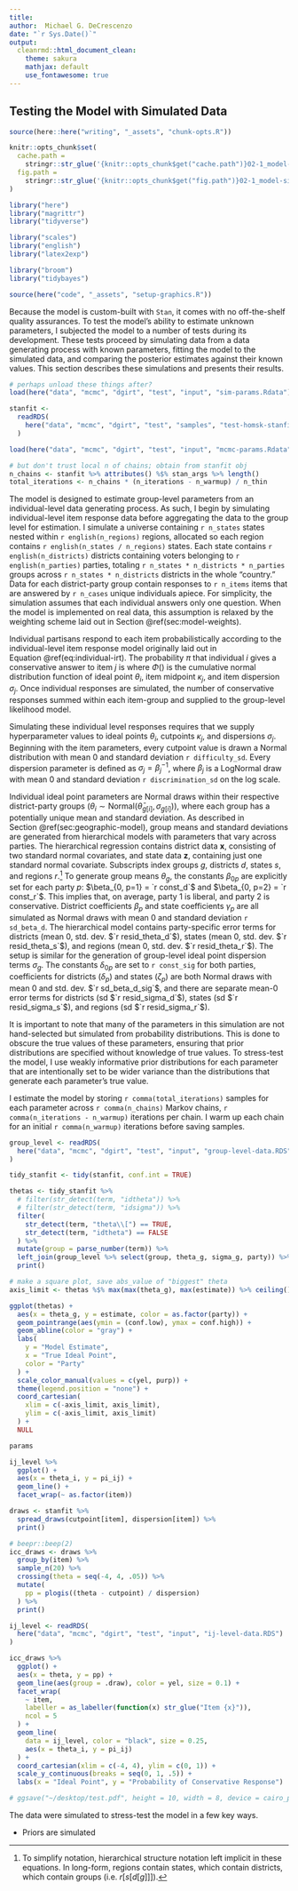 ```yaml
---
title: 
author:  Michael G. DeCrescenzo
date: "`r Sys.Date()`"
output: 
  cleanrmd::html_document_clean:
    theme: sakura
    mathjax: default
    use_fontawesome: true
---
```


<!-- in chapter: model -->

## Testing the Model with Simulated Data


```r
source(here::here("writing", "_assets", "chunk-opts.R"))

knitr::opts_chunk$set(
  cache.path = 
    stringr::str_glue('{knitr::opts_chunk$get("cache.path")}02-1_model-sim/'),
  fig.path = 
    stringr::str_glue('{knitr::opts_chunk$get("fig.path")}02-1_model-sim/')
)
```

```r
library("here")
library("magrittr")
library("tidyverse")

library("scales")
library("english")
library("latex2exp")

library("broom")
library("tidybayes")

source(here("code", "_assets", "setup-graphics.R"))
```

Because the model is custom-built with `Stan`, it comes with no off-the-shelf quality assurances. To test the model's ability to estimate unknown parameters, I subjected the model to a number of tests during its development. These tests proceed by simulating data from a data generating process with known parameters, fitting the model to the simulated data, and comparing the posterior estimates against their known values. This section describes these simulations and presents their results.

```r
# perhaps unload these things after?
load(here("data", "mcmc", "dgirt", "test", "input", "sim-params.Rdata"))
```



```r
stanfit <- 
  readRDS(
    here("data", "mcmc", "dgirt", "test", "samples", "test-homsk-stanfit.RDS")
  ) 
```

```r
load(here("data", "mcmc", "dgirt", "test", "input", "mcmc-params.Rdata"))

# but don't trust local n of chains; obtain from stanfit obj
n_chains <- stanfit %>% attributes() %$% stan_args %>% length()
total_iterations <- n_chains * (n_iterations - n_warmup) / n_thin
```

The model is designed to estimate group-level parameters from an individual-level data generating process. As such, I begin by simulating individual-level item response data before aggregating the data to the group level for estimation. I simulate a universe containing `r n_states` states nested within `r english(n_regions)` regions, allocated so each region contains `r english(n_states / n_regions)` states. Each state contains `r english(n_districts)` districts containing voters belonging to `r english(n_parties)` parties, totaling `r n_states * n_districts * n_parties` groups across `r n_states * n_districts` districts in the whole "country." Data for each district-party group contain responses to `r n_items` items that are answered by `r n_cases` unique individuals apiece. For simplicity, the simulation assumes that each individual answers only one question. When the model is implemented on real data, this assumption is relaxed by the weighting scheme laid out in Section&nbsp;\@ref(sec:model-weights).
  \todo{Fix}

Individual partisans respond to each item probabilistically according to the individual-level item response model originally laid out in Equation&nbsp;\@ref(eq:individual-irt). The probability $\pi$ that individual $i$ gives a conservative answer to item $j$ is
\begin{align*}
  \pi_{\mathit{ij}} &= \Phi\left( \frac{\theta_{i} - \kappa_{j}}{\sigma_{j}} \right),
\end{align*} 
where $\Phi()$ is the cumulative normal distribution function of ideal point $\theta_{i}$, item midpoint $\kappa_{j}$, and item dispersion $\sigma_{j}$. Once individual responses are simulated, the number of conservative responses summed within each item-group and supplied to the group-level likelihood model.

Simulating these individual level responses requires that we supply hyperparameter values to ideal points $\theta_{i}$, cutpoints $\kappa_{j}$, and dispersions $\sigma_{j}$. Beginning with the item parameters, every cutpoint value is drawn a Normal distribution with mean $0$ and standard deviation `r difficulty_sd`. Every dispersion parameter is defined as $\sigma_{j} = \beta_{j}^{-1}$, where $\beta_{j}$ is a LogNormal draw with mean $0$ and standard deviation `r discrimination_sd` on the log scale.

Individual ideal point parameters are Normal draws within their respective district-party groups ($\theta_{i} \sim \mathrm{Normal}\left(\bar{\theta}_{g[i]}, \sigma_{g[i]}\right)$), where each group has a potentially unique mean and standard deviation. As described in Section&nbsp;\@ref(sec:geographic-model), group means and standard deviations are generated from hierarchical models with parameters that vary across parties. 
\begin{align}
  \theta_{g} &=
    \beta_{0p} + 
    \mathbf{x}^{T}_{d}\beta_{p} + 
    \mathbf{z}^{T}_{s}\gamma_{p} +
    \epsilon_{dp}^{\mathtt{district}} + 
    \epsilon_{sp}^{\mathtt{state}} + 
    \epsilon_{rp}^{\mathtt{region}} \\
  \log\left(\sigma\right)_{g} &=
    \delta_{0p} + 
    \mathbf{x}^{T}_{d}\delta_{p} + 
    \mathbf{z}^{T}_{s}\zeta_{p} +
    \nu_{dp}^{\mathtt{district}} + 
    \nu_{sp}^{\mathtt{state}} + 
    \nu_{rp}^{\mathtt{region}}
\end{align}
The hierarchical regression contains district data $\mathbf{x}$, consisting of two standard normal covariates, and state data $\mathbf{z}$, containing just one standard normal covariate. Subscripts index groups $g$, districts $d$, states $s$, and regions $r$.^[
  To simplify notation, hierarchical structure notation left implicit in these equations. In long-form, regions contain states, which contain districts, which contain groups (i.e. $r[s[d[g]]]$).
]
To generate group means $\theta_{g}$, the constants $\beta_{0p}$ are explicitly set for each party $p$: $\beta_{0, p=1} = `r const_d`$ and $\beta_{0, p=2} = `r const_r`$. This implies that, on average, party $1$ is liberal, and party $2$ is conservative. District coefficients $\beta_{p}$ and state coefficients $\gamma_{p}$ are all simulated as Normal draws with mean $0$ and standard deviation `r sd_beta_d`. The hierarchical model contains party-specific error terms for districts (mean $0$, std.\ dev.\ $`r resid_theta_d`$), states (mean $0$, std.\ dev.\ $`r resid_theta_s`$), and regions (mean $0$, std.\ dev.\ $`r resid_theta_r`$). The setup is similar for the generation of group-level ideal point dispersion terms $\sigma_{g}$. The constants $\delta_{0p}$ are set to `r const_sig` for both parties, coefficients for districts ($\delta_p$) and states ($\zeta_{p}$) are both Normal draws with mean $0$ and std.\ dev.\ $`r sd_beta_d_sig`$, and there are separate mean-$0$ error terms for districts (sd $`r resid_sigma_d`$), states (sd $`r resid_sigma_s`$), and regions (sd $`r resid_sigma_r`$).

It is important to note that many of the parameters in this simulation are not hand-selected but simulated from probability distributions. This is done to obscure the true values of these parameters, ensuring that prior distributions are specified without knowledge of true values. To stress-test the model, I use weakly informative prior distributions for each parameter that are intentionally set to be wider variance than the distributions that generate each parameter's true value.
  \todo{more specific}

I estimate the model by storing `r comma(total_iterations)` samples for each parameter across `r comma(n_chains)` Markov chains, `r comma(n_iterations - n_warmup)` iterations per chain. I warm up each chain for an initial `r comma(n_warmup)` iterations before saving samples.

```r
group_level <- readRDS(
  here("data", "mcmc", "dgirt", "test", "input", "group-level-data.RDS")
)
```


```r
tidy_stanfit <- tidy(stanfit, conf.int = TRUE)
```
 
```r
thetas <- tidy_stanfit %>%
  # filter(str_detect(term, "idtheta")) %>%
  # filter(str_detect(term, "idsigma")) %>%
  filter(
    str_detect(term, "theta\\[") == TRUE, 
    str_detect(term, "idtheta") == FALSE
  ) %>%
  mutate(group = parse_number(term)) %>%
  left_join(group_level %>% select(group, theta_g, sigma_g, party)) %>% 
  print()
```

```r
# make a square plot, save abs_value of "biggest" theta
axis_limit <- thetas %$% max(max(theta_g), max(estimate)) %>% ceiling() %>% abs()

ggplot(thetas) +
  aes(x = theta_g, y = estimate, color = as.factor(party)) +
  geom_pointrange(aes(ymin = (conf.low), ymax = conf.high)) +
  geom_abline(color = "gray") +
  labs(
    y = "Model Estimate",
    x = "True Ideal Point",
    color = "Party"
  ) +
  scale_color_manual(values = c(yel, purp)) +
  theme(legend.position = "none") +
  coord_cartesian(
    xlim = c(-axis_limit, axis_limit),
    ylim = c(-axis_limit, axis_limit)
  ) +
  NULL
```




```r
params
```

<!-- ICCs -->
```r
ij_level %>%
  ggplot() +
  aes(x = theta_i, y = pi_ij) +
  geom_line() +
  facet_wrap(~ as.factor(item))
```

```r
draws <- stanfit %>%
  spread_draws(cutpoint[item], dispersion[item]) %>%
  print()

# beepr::beep(2)
icc_draws <- draws %>%
  group_by(item) %>%
  sample_n(20) %>%
  crossing(theta = seq(-4, 4, .05)) %>%
  mutate(
    pp = plogis((theta - cutpoint) / dispersion)
  ) %>%
  print()
```

```r
ij_level <- readRDS(
  here("data", "mcmc", "dgirt", "test", "input", "ij-level-data.RDS")
)
```

```r
icc_draws %>%
  ggplot() +
  aes(x = theta, y = pp) +
  geom_line(aes(group = .draw), color = yel, size = 0.1) +
  facet_wrap(
    ~ item,
    labeller = as_labeller(function(x) str_glue("Item {x}")),
    ncol = 5
  ) +
  geom_line(
    data = ij_level, color = "black", size = 0.25,
    aes(x = theta_i, y = pi_ij)
  ) +
  coord_cartesian(xlim = c(-4, 4), ylim = c(0, 1)) +
  scale_y_continuous(breaks = seq(0, 1, .5)) +
  labs(x = "Ideal Point", y = "Probability of Conservative Response")
```



```r
# ggsave("~/desktop/test.pdf", height = 10, width = 8, device = cairo_pdf); beepr::beep(2)
```



<!-- item parameters
covariate values
residual values -->



The data were simulated to stress-test the model in a few key ways.

- Priors are simulated







<!-- Distill the simulation stuff here 

- Static, homoskedastic
- Static and heteroskedastic
- Heteroskedastic and dynamic

-->



